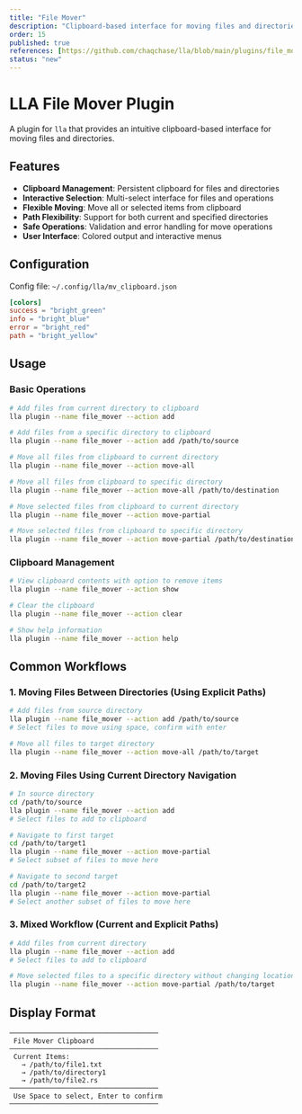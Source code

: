 ```yaml
---
title: "File Mover"
description: "Clipboard-based interface for moving files and directories"
order: 15
published: true
references: [https://github.com/chaqchase/lla/blob/main/plugins/file_mover]
status: "new"
---
```

# LLA File Mover Plugin

A plugin for `lla` that provides an intuitive clipboard-based interface for moving files and directories.

## Features

- **Clipboard Management**: Persistent clipboard for files and directories
- **Interactive Selection**: Multi-select interface for files and operations
- **Flexible Moving**: Move all or selected items from clipboard
- **Path Flexibility**: Support for both current and specified directories
- **Safe Operations**: Validation and error handling for move operations
- **User Interface**: Colored output and interactive menus

## Configuration

Config file: `~/.config/lla/mv_clipboard.json`

```toml
[colors]
success = "bright_green"
info = "bright_blue"
error = "bright_red"
path = "bright_yellow"
```

## Usage

### Basic Operations

```bash
# Add files from current directory to clipboard
lla plugin --name file_mover --action add

# Add files from a specific directory to clipboard
lla plugin --name file_mover --action add /path/to/source

# Move all files from clipboard to current directory
lla plugin --name file_mover --action move-all

# Move all files from clipboard to specific directory
lla plugin --name file_mover --action move-all /path/to/destination

# Move selected files from clipboard to current directory
lla plugin --name file_mover --action move-partial

# Move selected files from clipboard to specific directory
lla plugin --name file_mover --action move-partial /path/to/destination
```

### Clipboard Management

```bash
# View clipboard contents with option to remove items
lla plugin --name file_mover --action show

# Clear the clipboard
lla plugin --name file_mover --action clear

# Show help information
lla plugin --name file_mover --action help
```

## Common Workflows

### 1. Moving Files Between Directories (Using Explicit Paths)

```bash
# Add files from source directory
lla plugin --name file_mover --action add /path/to/source
# Select files to move using space, confirm with enter

# Move all files to target directory
lla plugin --name file_mover --action move-all /path/to/target
```

### 2. Moving Files Using Current Directory Navigation

```bash
# In source directory
cd /path/to/source
lla plugin --name file_mover --action add
# Select files to add to clipboard

# Navigate to first target
cd /path/to/target1
lla plugin --name file_mover --action move-partial
# Select subset of files to move here

# Navigate to second target
cd /path/to/target2
lla plugin --name file_mover --action move-partial
# Select another subset of files to move here
```

### 3. Mixed Workflow (Current and Explicit Paths)

```bash
# Add files from current directory
lla plugin --name file_mover --action add
# Select files to add to clipboard

# Move selected files to a specific directory without changing location
lla plugin --name file_mover --action move-partial /path/to/target
```

## Display Format

```
─────────────────────────────────────
 File Mover Clipboard
─────────────────────────────────────
 Current Items:
   → /path/to/file1.txt
   → /path/to/directory1
   → /path/to/file2.rs
─────────────────────────────────────
 Use Space to select, Enter to confirm
─────────────────────────────────────
```
